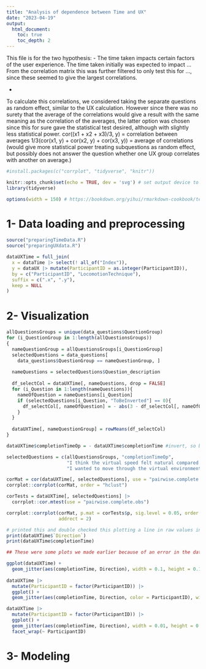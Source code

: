 ```yaml
---
title: "Analysis of dependence between Time and UX"
date: "2023-04-19"
output:
  html_document:
    toc: true
    toc_depth: 2
---
```

This file is for the two hypothesis:
- The time taken impacts certain factors of the user experience.
The time taken initially was expected to impact ...
From the correlation matrix this was further filtered to only test this for ..., since these seemed to give the largest correlations.

- 





To calculate this correlations, we considered taking the separate questions as random effect, similar to the UX calculation. However since there was no surety that the average of the correlations would give a result with the same meaning as the correlation of the averages, the latter option was chosen since this for sure gave the statistical test desired, although with slightly less statistical power. 
cor((x1 + x2 + x3)/3, y) = correlation between averages
1/3(cor(x1, y) + cor(x2, y) + cor(x3, y)) = average of correlations (would give more statistical power treating subquestions as random effect, but possibly does not answer the question whether one UX group correlates with another on average.)



```r
#install.packages(c("corrplot", "tidyverse", "knitr"))
```

```r
knitr::opts_chunk$set(echo = TRUE, dev = 'svg') # set output device to svg
library(tidyverse)

options(width = 150) # https://bookdown.org/yihui/rmarkdown-cookbook/text-width.html
```


# 1- Data loading and preprocessing


```r
source("preparingTimeData.R")
source("preparingUXdata.R")
```


```r
dataUXTime = full_join(
  x = dataTime |> select(! all_of("Index")),
  y = dataUX |> mutate(ParticipantID = as.integer(ParticipantID)),
  by = c("ParticipantID", "LocomotionTechnique"),
  suffix = c(".x", ".y"),
  keep = NULL
)
```


# 2- Visualization

```r
allQuestionsGroups = unique(data_questions$QuestionGroup)
for (i_QuestionGroup in 1:length(allQuestionsGroups))
{
  nameQuestionGroup = allQuestionsGroups[i_QuestionGroup]
  selectedQuestions = data_questions[
    data_questions$QuestionGroup == nameQuestionGroup, ]
  
  nameQuestions = selectedQuestions$Question_description
  
  df_selectCol = dataUXTime[, nameQuestions, drop = FALSE]
  for (i_Question in 1:length(nameQuestions)){
    nameOfQuestion = nameQuestions[i_Question]
    if (selectedQuestions[i_Question, "ToBeInverted"] == 0){
      df_selectCol[, nameOfQuestion] = - abs(3 - df_selectCol[, nameOfQuestion])
    }
  }
  
  dataUXTime[, nameQuestionGroup] = rowMeans(df_selectCol)
}
```


```r
dataUXTime$completionTimeOp = - dataUXTime$completionTime #invert, so better = less time taken

selectedQuestions = c(allQuestionsGroups, "completionTimeOp",
                      "I think the virtual speed felt natural compared to normal walking",
                      "I wanted to move through the virtual environment")

corMat = cor(dataUXTime[, selectedQuestions], use = "pairwise.complete.obs")
corrplot::corrplot(corMat, order = "hclust")
```


```r
corTests = dataUXTime[, selectedQuestions] |> 
  corrplot::cor.mtest(use = "pairwise.complete.obs")

corrplot::corrplot(corMat, p.mat = corTests$p, sig.level = 0.05, order = "hclust",
                   addrect = 2)
```
```r
# printed this and double checked this plotting a line in raw values in Google Sheets, and it is indeed the more time taken, the better they rate the direction...
print(dataUXTime$`Direction`)
print(dataUXTime$completionTime)
```
```r
## These were some plots we made earlier because of an error in the data. We were trying to figure out why some values were unlogically negatively correlated, and checked if this was due to the Simpsons effect, where if and extra variable (aka participant) is not taken into account, the trend will be different. (For each participant it would go upward, while in total it would go downward). This was not the case, and in the end the weird values were caused by a wrong double inversion (therefore not inverting questions that should be inverted).

ggplot(dataUXTime) +
  geom_jitter(aes(completionTime, Direction), width = 0.1, height = 0.1)
  
dataUXTime |>
  mutate(ParticipantID = factor(ParticipantID)) |>
  ggplot() +
  geom_jitter(aes(completionTime, Direction, color = ParticipantID), width = 0.1, height = 0.1)

dataUXTime |>
  mutate(ParticipantID = factor(ParticipantID)) |>
  ggplot() +
  geom_jitter(aes(completionTime, Direction), width = 0.01, height = 0.01) +
  facet_wrap(~ ParticipantID)
```  




# 3- Modeling



